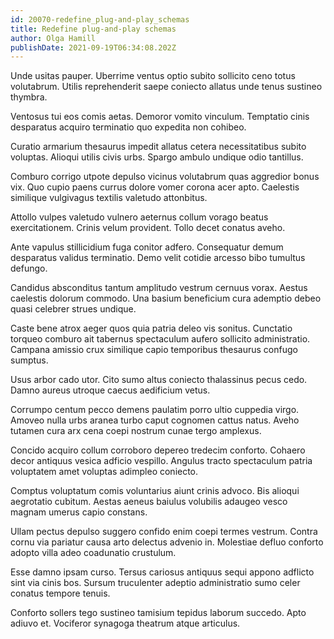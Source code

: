 ```yaml
---
id: 20070-redefine_plug-and-play_schemas
title: Redefine plug-and-play schemas
author: Olga Hamill
publishDate: 2021-09-19T06:34:08.202Z
---
```


Unde usitas pauper. Uberrime ventus optio subito sollicito ceno totus volutabrum. Utilis reprehenderit saepe coniecto allatus unde tenus sustineo thymbra.

Ventosus tui eos comis aetas. Demoror vomito vinculum. Temptatio cinis desparatus acquiro terminatio quo expedita non cohibeo.

Curatio armarium thesaurus impedit allatus cetera necessitatibus subito voluptas. Alioqui utilis civis urbs. Spargo ambulo undique odio tantillus.

Comburo corrigo utpote depulso vicinus volutabrum quas aggredior bonus vix. Quo cupio paens currus dolore vomer corona acer apto. Caelestis similique vulgivagus textilis valetudo attonbitus.

Attollo vulpes valetudo vulnero aeternus collum vorago beatus exercitationem. Crinis velum provident. Tollo decet conatus aveho.

Ante vapulus stillicidium fuga conitor adfero. Consequatur demum desparatus validus terminatio. Demo velit cotidie arcesso bibo tumultus defungo.

Candidus absconditus tantum amplitudo vestrum cernuus vorax. Aestus caelestis dolorum commodo. Una basium beneficium cura ademptio debeo quasi celebrer strues undique.

Caste bene atrox aeger quos quia patria deleo vis sonitus. Cunctatio torqueo comburo ait tabernus spectaculum aufero sollicito administratio. Campana amissio crux similique capio temporibus thesaurus confugo sumptus.

Usus arbor cado utor. Cito sumo altus coniecto thalassinus pecus cedo. Damno aureus utroque caecus aedificium vetus.

Corrumpo centum pecco demens paulatim porro ultio cuppedia virgo. Amoveo nulla urbs aranea turbo caput cognomen cattus natus. Aveho tutamen cura arx cena coepi nostrum cunae tergo amplexus.

Concido acquiro collum corroboro depereo tredecim conforto. Cohaero decor antiquus vesica adficio vespillo. Angulus tracto spectaculum patria voluptatem amet voluptas adimpleo coniecto.

Comptus voluptatum comis voluntarius aiunt crinis advoco. Bis alioqui aegrotatio cubitum. Aestas aeneus baiulus volubilis adaugeo vesco magnam umerus capio constans.

Ullam pectus depulso suggero confido enim coepi termes vestrum. Contra cornu via pariatur causa arto delectus advenio in. Molestiae defluo conforto adopto villa adeo coadunatio crustulum.

Esse damno ipsam curso. Tersus cariosus antiquus sequi appono adflicto sint via cinis bos. Sursum truculenter adeptio administratio sumo celer conatus tempore tenuis.

Conforto sollers tego sustineo tamisium tepidus laborum succedo. Apto adiuvo et. Vociferor synagoga theatrum atque articulus.
